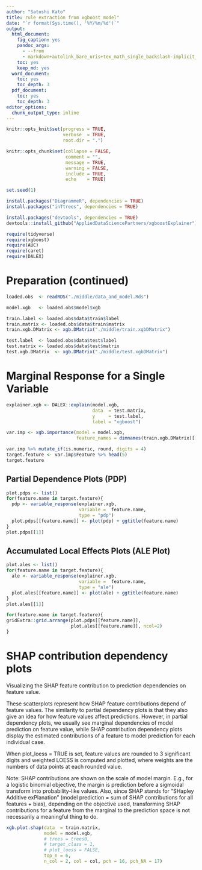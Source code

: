 ```yaml
---
author: "Satoshi Kato"
title: rule extraction from xgboost model"
date: "`r format(Sys.time(), '%Y/%m/%d')`"
output:
  html_document:
    fig_caption: yes
    pandoc_args:
      - --from
      - markdown+autolink_bare_uris+tex_math_single_backslash-implicit_figures
    toc: yes
    keep_md: yes
  word_document:
    toc: yes
    toc_depth: 3
  pdf_document:
    toc: yes
    toc_depth: 3
editor_options: 
  chunk_output_type: inline
---
```


```r
knitr::opts_knit$set(progress = TRUE, 
                     verbose  = TRUE, 
                     root.dir = ".")

knitr::opts_chunk$set(collapse = FALSE, 
                      comment = "", 
                      message = TRUE, 
                      warning = FALSE, 
                      include = TRUE,
                      echo    = TRUE)

set.seed(1)
```

```r
install.packages("DiagrammeR", dependencies = TRUE)
install.packages("inTtrees", dependencies = TRUE)

install.packages("devtools", dependencies = TRUE)
devtools::install_github("AppliedDataSciencePartners/xgboostExplainer")

```

```r
require(tidyverse)
require(xgboost)
require(AUC)
require(caret)
require(DALEX)

```

# Preparation (continued)

```r
loaded.obs  <- readRDS("./middle/data_and_model.Rds")

model.xgb   <- loaded.obs$model$xgb 

train.label <- loaded.obs$data$train$label
train.matrix <- loaded.obs$data$train$matrix
train.xgb.DMatrix <- xgb.DMatrix("./middle/train.xgbDMatrix")

test.label  <- loaded.obs$data$test$label
test.matrix <- loaded.obs$data$test$matrix
test.xgb.DMatrix  <- xgb.DMatrix("./middle/test.xgbDMatrix")

```
# Marginal Response for a Single Variable

```r
explainer.xgb <- DALEX::explain(model.xgb, 
                                data  = test.matrix, 
                                y     = test.label, 
                                label = "xgboost")

var.imp <- xgb.importance(model = model.xgb,
                          feature_names = dimnames(train.xgb.DMatrix)[[2]])

var.imp %>% mutate_if(is.numeric, round, digits = 4)
target.feature <- var.imp$Feature %>% head(5)
target.feature
```

## Partial Dependence Plots (PDP)

```r
plot.pdps <- list()
for(feature.name in target.feature){
  pdp <- variable_response(explainer.xgb,
                           variable =  feature.name,
                           type = "pdp")
  plot.pdps[[feature.name]] <- plot(pdp) + ggtitle(feature.name)
}
plot.pdps[[1]] 

```

## Accumulated Local Effects Plots (ALE Plot)

```r
plot.ales <- list()
for(feature.name in target.feature){
  ale <- variable_response(explainer.xgb,
                           variable =  feature.name,
                           type = "ale")
  plot.ales[[feature.name]] <- plot(ale) + ggtitle(feature.name)
}
plot.ales[[1]] 

```



```r
for(feature.name in target.feature){
gridExtra::grid.arrange(plot.pdps[[feature.name]], 
                        plot.ales[[feature.name]], ncol=2)
}
```


# SHAP contribution dependency plots

Visualizing the SHAP feature contribution to prediction dependencies on feature value.

These scatterplots represent how SHAP feature contributions depend of feature values. The similarity to partial dependency plots is that they also give an idea for how feature values affect predictions. However, in partial dependency plots, we usually see marginal dependencies of model prediction on feature value, while SHAP contribution dependency plots display the estimated contributions of a feature to model prediction for each individual case.

When plot_loess = TRUE is set, feature values are rounded to 3 significant digits and weighted LOESS is computed and plotted, where weights are the numbers of data points at each rounded value.

Note: SHAP contributions are shown on the scale of model margin. E.g., for a logistic binomial objective, the margin is prediction before a sigmoidal transform into probability-like values. Also, since SHAP stands for "SHapley Additive exPlanation" (model prediction = sum of SHAP contributions for all features + bias), depending on the objective used, transforming SHAP contributions for a feature from the marginal to the prediction space is not necessarily a meaningful thing to do.

```r
xgb.plot.shap(data  = train.matrix,
              model = model.xgb, 
              # trees = trees0, 
              # target_class = 1, 
              # plot_loess = FALSE,
              top_n = 6,
              n_col = 2, col = col, pch = 16, pch_NA = 17)

```

